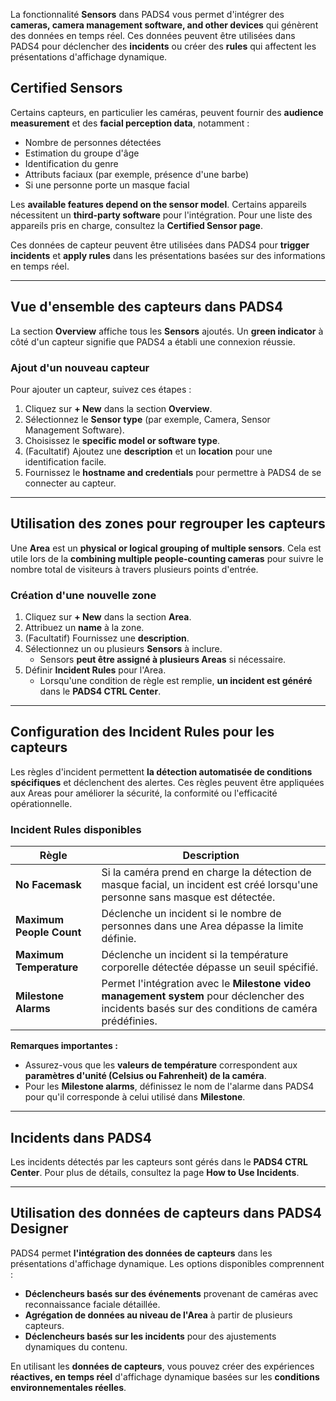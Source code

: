La fonctionnalité **Sensors** dans PADS4 vous permet d'intégrer des **cameras, camera management software, and other devices** qui génèrent des données en temps réel. Ces données peuvent être utilisées dans PADS4 pour déclencher des **incidents** ou créer des **rules** qui affectent les présentations d'affichage dynamique.

## **Certified Sensors**

Certains capteurs, en particulier les caméras, peuvent fournir des **audience measurement** et des **facial perception data**, notamment :

* Nombre de personnes détectées
* Estimation du groupe d'âge
* Identification du genre
* Attributs faciaux (par exemple, présence d'une barbe)
* Si une personne porte un masque facial

Les **available features depend on the sensor model**. Certains appareils nécessitent un **third-party software** pour l'intégration. Pour une liste des appareils pris en charge, consultez la **Certified Sensor page**.

Ces données de capteur peuvent être utilisées dans PADS4 pour **trigger incidents** et **apply rules** dans les présentations basées sur des informations en temps réel.

***

## **Vue d'ensemble des capteurs dans PADS4**

La section **Overview** affiche tous les **Sensors** ajoutés. Un **green indicator** à côté d'un capteur signifie que PADS4 a établi une connexion réussie.

### **Ajout d'un nouveau capteur**

Pour ajouter un capteur, suivez ces étapes :

1. Cliquez sur **+ New** dans la section **Overview**.
2. Sélectionnez le **Sensor type** (par exemple, Camera, Sensor Management Software).
3. Choisissez le **specific model or software type**.
4. (Facultatif) Ajoutez une **description** et un **location** pour une identification facile.
5. Fournissez le **hostname and credentials** pour permettre à PADS4 de se connecter au capteur.

***

## **Utilisation des zones pour regrouper les capteurs**

Une **Area** est un **physical or logical grouping of multiple sensors**. Cela est utile lors de la **combining multiple people-counting cameras** pour suivre le nombre total de visiteurs à travers plusieurs points d'entrée.

### **Création d'une nouvelle zone**

1. Cliquez sur **+ New** dans la section **Area**.
2. Attribuez un **name** à la zone.
3. (Facultatif) Fournissez une **description**.
4. Sélectionnez un ou plusieurs **Sensors** à inclure.
   * Sensors **peut être assigné à plusieurs Areas** si nécessaire.
5. Définir **Incident Rules** pour l'Area.
   * Lorsqu'une condition de règle est remplie, **un incident est généré** dans le **PADS4 CTRL Center**.

***

## **Configuration des Incident Rules pour les capteurs**

Les règles d'incident permettent **la détection automatisée de conditions spécifiques** et déclenchent des alertes. Ces règles peuvent être appliquées aux Areas pour améliorer la sécurité, la conformité ou l'efficacité opérationnelle.

### **Incident Rules disponibles**

| **Règle**                | **Description**                                                                                                                                  |
| ------------------------ | ------------------------------------------------------------------------------------------------------------------------------------------------ |
| **No Facemask**          | Si la caméra prend en charge la détection de masque facial, un incident est créé lorsqu'une personne sans masque est détectée.                   |
| **Maximum People Count** | Déclenche un incident si le nombre de personnes dans une Area dépasse la limite définie.                                                         |
| **Maximum Temperature**  | Déclenche un incident si la température corporelle détectée dépasse un seuil spécifié.                                                           |
| **Milestone Alarms**     | Permet l'intégration avec le **Milestone video management system** pour déclencher des incidents basés sur des conditions de caméra prédéfinies. |

**Remarques importantes :**

* Assurez-vous que les **valeurs de température** correspondent aux **paramètres d'unité (Celsius ou Fahrenheit) de la caméra**.
* Pour les **Milestone alarms**, définissez le nom de l'alarme dans PADS4 pour qu'il corresponde à celui utilisé dans **Milestone**.

***

## **Incidents dans PADS4**

Les incidents détectés par les capteurs sont gérés dans le **PADS4 CTRL Center**. Pour plus de détails, consultez la page **How to Use Incidents**.

***

## **Utilisation des données de capteurs dans PADS4 Designer**

PADS4 permet **l'intégration des données de capteurs** dans les présentations d'affichage dynamique. Les options disponibles comprennent :

* **Déclencheurs basés sur des événements** provenant de caméras avec reconnaissance faciale détaillée.
* **Agrégation de données au niveau de l'Area** à partir de plusieurs capteurs.
* **Déclencheurs basés sur les incidents** pour des ajustements dynamiques du contenu.

En utilisant les **données de capteurs**, vous pouvez créer des expériences **réactives, en temps réel** d'affichage dynamique basées sur les **conditions environnementales réelles**.
